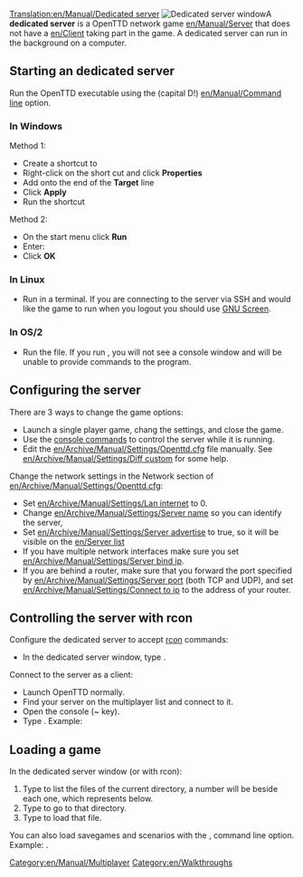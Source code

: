 [[Translation:en/Manual/Dedicated server]]
[[File:en/Manual/Dedicated server.png|right|frame|Dedicated server window]]A '''dedicated server''' is a OpenTTD network game [[en/Manual/Server]] that does not have a [[en/Client]] taking part in the game. A dedicated server can run in the background on a computer.

==Starting an dedicated server==
Run the OpenTTD executable using the {{en/C|-D|}} (capital D!) [[en/Manual/Command line]] option. 

===In Windows===
Method 1:
*Create a shortcut to {{en/C|openttd.exe|}}
*Right-click on the short cut and click '''Properties'''
*Add {{en/C|-D|}} onto the end of the '''Target''' line
*Click '''Apply'''
*Run the shortcut


Method 2:
*On the start menu click '''Run'''
*Enter: {{en/C|"c:\(path to openttd)\openttd.exe" -D|}}
*Click '''OK'''

===In Linux===
*Run {{en/C|openttd -D|}} in a terminal. If you are connecting to the server via SSH and would like the game to run when you logout you should use [http://www.gnu.org/software/screen/ GNU Screen].

===In OS/2===
*Run the {{en/C|dedicated.cmd|}} file. If you run {{en/C|openttd -D|}}, you will not see a console window and will be unable to provide commands to the program.

==Configuring the server==
There are 3 ways to change the game options:
*Launch a single player game, chang the settings, and close the game.
*Use the [[en/Manual/Console#server-commands|console commands]] to control the server while it is running.
*Edit the [[en/Archive/Manual/Settings/Openttd.cfg]] file manually. See [[en/Archive/Manual/Settings/Diff custom]] for some help.


Change the network settings in the Network section of [[en/Archive/Manual/Settings/Openttd.cfg]]:
*Set [[en/Archive/Manual/Settings/Lan internet]] to 0.
*Change [[en/Archive/Manual/Settings/Server name]] so you can identify the server, 
*Set [[en/Archive/Manual/Settings/Server advertise]] to true, so it will be visible on the [[en/Server list]]
*If you have multiple network interfaces make sure you set [[en/Archive/Manual/Settings/Server bind ip]].
*If you are behind a router, make sure that you forward the port specified by [[en/Archive/Manual/Settings/Server port]] (both TCP and UDP), and set [[en/Archive/Manual/Settings/Connect to ip]] to the address of your router.

==Controlling the server with rcon==
Configure the dedicated server to accept [[en/Manual/Console#server-commands|rcon]] commands:
*In the dedicated server window, type {{en/C|rcon_pw <password>|}}.


Connect to the server as a client:
*Launch OpenTTD normally.
*Find your server on the multiplayer list and connect to it.
*Open the console (~ key).
*Type {{en/C|rcon <password> "<command>"|}}. Example: {{en/C|rcon x8na7f "kick 5"|}}

==Loading a game==
In the dedicated server window (or with rcon):
# Type {{en/C|ls|}} to list the files of the current directory, a number will be beside each one, which represents {{en/C|<number>|}} below.
# Type {{en/C|cd <number>|}} to go to that directory.
# Type {{en/C|load <number>|}} to load that file.

You can also load savegames and scenarios with the {{en/C|-g "<filename>"|}},</code> command line option. Example: {{en/C|openttd.exe -D -g "scenario/echo.scn"|}}.

[[Category:en/Manual/Multiplayer]]
[[Category:en/Walkthroughs]]